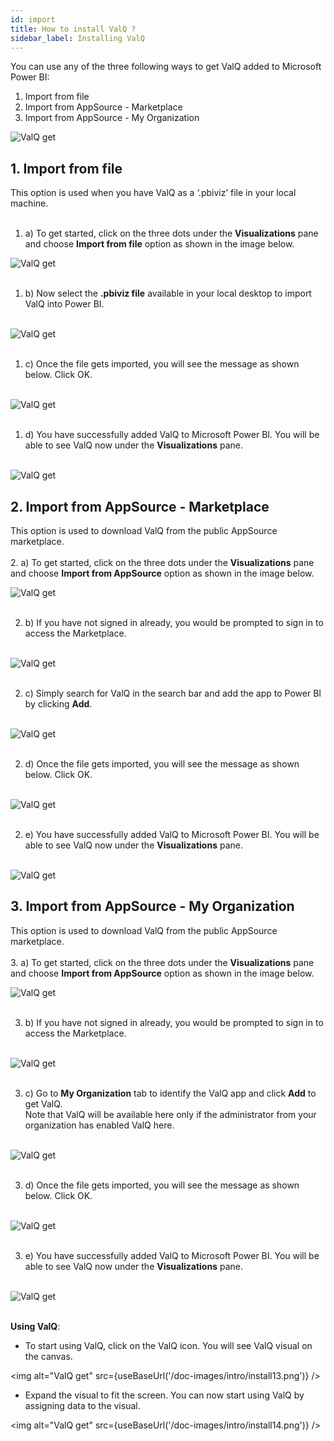 ```yaml
---
id: import
title: How to install ValQ ?
sidebar_label: Installing ValQ
---
```


You can use any of the three following ways to get ValQ added to Microsoft Power BI:

1.  Import from file
2.  Import from AppSource - Marketplace
3.  Import from AppSource - My Organization

<div style={{textAlign: 'center'}}>
<img alt="ValQ get" src={useBaseUrl('/doc-images/intro/install1.png')} 
    width={430}
    height={395}/>
</div>

## 1. Import from file
This option is used when you have ValQ as a ‘.pbiviz’ file in your local machine.  <br /> <br />
1. a) To get started, click on the three dots under the **Visualizations** pane and choose **Import from file** option
as shown in the image below.
<div style={{textAlign: 'center'}}>
<img alt="ValQ get" src={useBaseUrl('/doc-images/intro/install2.png')}
    width={430}
    height={395}/>
</div> <br />

1. b) Now select the **.pbiviz file** available in your local desktop to import ValQ into Power BI. 
<br />

<div style={{textAlign: 'center'}}>
<img alt="ValQ get" src={useBaseUrl('/doc-images/intro/install5.png')} />
</div> <br />

1. c) Once the file gets imported, you will see the message as shown below. Click OK.
<br />

<div style={{textAlign: 'center'}}>
<img alt="ValQ get" src={useBaseUrl('/doc-images/intro/install6.png')} />
</div> <br />

1. d) You have successfully added ValQ to Microsoft Power BI. You will be able to see ValQ now under the **Visualizations** pane. 
<br />

<div style={{textAlign: 'center'}}>
<img alt="ValQ get" src={useBaseUrl('/doc-images/intro/install7.png')} />
</div>

## 2. Import from AppSource - Marketplace
This option is used to download ValQ from the public AppSource marketplace.  <br /> <br />
2. a) To get started, click on the three dots under the **Visualizations** pane and choose **Import from AppSource** option
as shown in the image below.
<div style={{textAlign: 'center'}}>
<img alt="ValQ get" src={useBaseUrl('/doc-images/intro/install3.png')}
    width={430}
    height={395}
/>
</div> <br />

2. b) If you have not signed in already, you would be prompted to sign in to access the Marketplace.
<br />

<div style={{textAlign: 'center'}}>
<img alt="ValQ get" src={useBaseUrl('/doc-images/intro/install8.png')} />
</div> <br />

2. c) Simply search for ValQ in the search bar and add the app to Power BI by clicking **Add**.
<br />

<div style={{textAlign: 'center'}}>
<img alt="ValQ get" src={useBaseUrl('/doc-images/intro/install9.png')} />
</div> <br />

2. d) Once the file gets imported, you will see the message as shown below. Click OK.
<br />

<div style={{textAlign: 'center'}}>
<img alt="ValQ get" src={useBaseUrl('/doc-images/intro/install10.png')} />
</div> <br />

2. e) You have successfully added ValQ to Microsoft Power BI. You will be able to see ValQ now under the **Visualizations** pane. 
<br />

<div style={{textAlign: 'center'}}>
<img alt="ValQ get" src={useBaseUrl('/doc-images/intro/install4.png')} />
</div>

## 3. Import from AppSource - My Organization 
This option is used to download ValQ from the public AppSource marketplace. <br /> <br />
3. a) To get started, click on the three dots under the **Visualizations** pane and choose **Import from AppSource** option as shown in the image below.
<div style={{textAlign: 'center'}}>
<img alt="ValQ get" src={useBaseUrl('/doc-images/intro/install3.png')}
    width={430}
    height={395}
/>
</div> <br />

3. b) If you have not signed in already, you would be prompted to sign in to access the Marketplace.
<br />

<div style={{textAlign: 'center'}}>
<img alt="ValQ get" src={useBaseUrl('/doc-images/intro/install8.png')} />
</div> <br />

3. c) Go to **My Organization** tab to identify the ValQ app and click **Add** to get ValQ. <br /> Note that ValQ will be available here only if the administrator from your organization has enabled ValQ here.
<br />

<div style={{textAlign: 'center'}}>
<img alt="ValQ get" src={useBaseUrl('/doc-images/intro/install12.png')} />
</div> <br />

3. d) Once the file gets imported, you will see the message as shown below. Click OK.
<br />

<div style={{textAlign: 'center'}}>
<img alt="ValQ get" src={useBaseUrl('/doc-images/intro/install10.png')} />
</div><br />

3. e) You have successfully added ValQ to Microsoft Power BI. You will be able to see ValQ now under the **Visualizations** pane. 
<br />

<div style={{textAlign: 'center'}}>
<img alt="ValQ get" src={useBaseUrl('/doc-images/intro/install11.png')} />
</div> <br />

**Using ValQ**:
  - To start using ValQ, click on the ValQ icon. You will see ValQ visual on the canvas.

  <img alt="ValQ get" src={useBaseUrl('/doc-images/intro/install13.png')} />
  - Expand the visual to fit the screen. You can now start using ValQ by assigning data to the visual.

  <img alt="ValQ get" src={useBaseUrl('/doc-images/intro/install14.png')} />